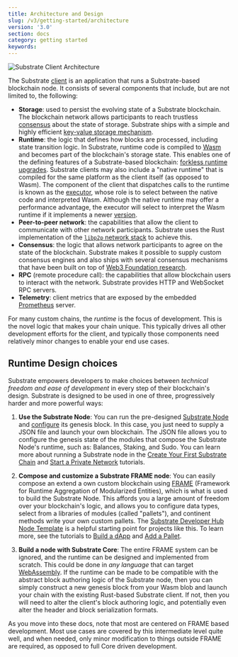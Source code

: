 ```yaml
---
title: Architecture and Design
slug: /v3/getting-started/architecture
version: '3.0'
section: docs
category: getting started
keywords:
---
```


![Substrate Client Architecture](../../../../src/images/docs/getting-started/substrate-arch.png)

The Substrate [client](/v3/reference/glossary#node) is an application that runs a Substrate-based blockchain node.
It consists of several components that include, but are not limited to, the following:

- **Storage**: used to persist the evolving state of a Substrate blockchain. The
  blockchain network allows participants to reach trustless [consensus](/v3/advanced/consensus) about the
  state of storage. Substrate ships with a simple and highly efficient
  [key-value storage mechanism](/v3/advanced/storage).
- **Runtime**: the logic that defines how blocks are processed, including state transition logic. In Substrate, runtime code is
  compiled to [Wasm](/v3/reference/glossary#webassembly-wasm) and becomes part of the blockchain's
  storage state. This enables one of the defining features of a Substrate-based blockchain:
  [forkless runtime upgrades](/v3/runtime/upgrades#forkless-runtime-upgrades). Substrate clients may also
  include a "native runtime" that is compiled for the same platform as the client itself (as opposed to Wasm). The
  component of the client that dispatches calls to the runtime is known as the
  [executor](/v3/advanced/executor), whose role is to select between the native code and interpreted Wasm. Although the
  native runtime may offer a performance advantage, the executor will select to interpret the Wasm runtime if it
  implements a newer [version](/v3/runtime/upgrades#runtime-versioning).
- **Peer-to-peer network**: the capabilities that allow the client to communicate with other network participants. Substrate uses
  the Rust implementation of the [`libp2p` network stack](https://libp2p.io/) to achieve this.
- **Consensus**: the logic that allows network participants to agree on the state of the blockchain.
  Substrate makes it possible to supply custom consensus engines and also ships with several consensus mechanisms that
  have been built on top of [Web3 Foundation research](https://w3f-research.readthedocs.io/en/latest/index.html).
- **RPC** (remote procedure call): the capabilities that allow blockchain users to interact with the network. Substrate provides
  HTTP and WebSocket RPC servers.
- **Telemetry**: client metrics that are exposed by the embedded [Prometheus](https://prometheus.io/) server.

For many custom chains, the _runtime_ is the focus of development. This is the novel logic that makes your chain unique. This typically drives all other development efforts for the client, and typically those components need relatively minor changes to enable your end use cases.

## Runtime Design choices

Substrate empowers developers to make choices between _technical freedom and ease of development_ in every step of their blockchain's design.
Substrate is designed to be used in one of three, progressively harder and more powerful ways:

1. **Use the Substrate Node**: You can run the pre-designed [Substrate Node](https://github.com/paritytech/substrate/tree/master/bin/node) and [configure](https://github.com/paritytech/substrate/blob/master/bin/node/cli/src/chain_spec.rs) its genesis block.
   In this case, you just need to supply a JSON file and launch your own blockchain.
   The JSON file allows you to configure the genesis state of the modules that compose the Substrate Node's runtime, such as: Balances, Staking, and Sudo.
   You can learn more about running a Substrate node in the [Create Your First Substrate Chain](/tutorials/v3/create-your-first-substrate-chain) and [Start a Private Network](/tutorials/v3/private-network) tutorials.

2. **Compose and customize a Substrate FRAME node**: You can easily compose an extend a own custom blockchain using [FRAME](/v3/runtime/frame) (Framework for Runtime Aggregation of Modularized Entities), which is what is used to build the Substrate Node.
   This affords you a large amount of freedom over your blockchain's logic, and allows you to configure data types, select from a libraries of modules (called "pallets"), and continent methods write your own custom pallets. The
   [Substrate Developer Hub Node Template](https://github.com/substrate-developer-hub/substrate-node-template) is a helpful starting point for projects like this. To learn more, see the tutorials to [Build a dApp](/tutorials/v3/proof-of-existence) and [Add a Pallet](/tutorials/v3/add-a-pallet).

3. **Build a node with Substrate Core**: The entire FRAME system can be ignored, and the runtime can be designed and implemented from scratch.
   This could be done in _any language_ that can target [WebAssembly](https://webassembly.org/).
   If the runtime can be made to be compatible with the abstract block authoring logic of the Substrate node, then you can simply construct a new genesis block from your Wasm blob and launch your chain with the existing Rust-based Substrate client.
   If not, then you will need to alter the client's block authoring logic, and potentially even alter the header and block serialization formats.

As you move into these docs, note that most are centered on FRAME based development.
Most use cases are covered by this intermediate level quite well, and when needed, only minor modification to things outside FRAME are required, as opposed to full Core driven development.
